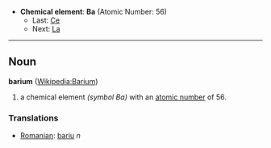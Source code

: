 *'''Chemical element''': '''Ba''' (Atomic Number: 56)
**Last: [[Caesium|Ce]]
**Next: [[Lanathanum|La]]
----
== Noun ==
'''barium''' ([[en:Barium|Wikipedia:Barium]])

# a chemical element ''(symbol Ba)'' with an [[atomic number]] of 56.

===Translations===
*[[Romanian]]: [[bariu]] ''n''